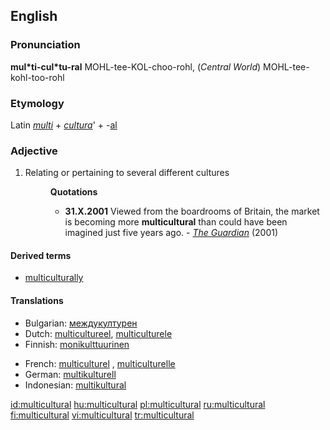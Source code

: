 ==English==

===Pronunciation===
'''mul*ti-cul*tu-ral'''
MOHL-tee-KOL-choo-rohl, (''Central World'') MOHL-tee-kohl-too-rohl

===Etymology===
Latin ''[[multi]]'' + ''[[cultura]]''' + -[[al]]

===Adjective===
{{en-adj}}

# Relating or pertaining to several different cultures
#:'''Quotations'''
#:*'''31.X.2001''' Viewed from the boardrooms of Britain, the market is becoming more '''multicultural''' than could have been imagined just five years ago. - ''[http://www.guardian.co.uk/racism/Story/0,2763,583454,00.html The Guardian]'' (2001)

====Derived terms====
*[[multiculturally]]

====Translations====
{{top}}
*Bulgarian: [[междукултурен]] {{m}}
*Dutch: [[multicultureel]], [[multiculturele]]
*Finnish: [[monikulttuurinen]]
{{mid}}
*French: [[multiculturel]] {{m}}, [[multiculturelle]] {{f}}
*German: [[multikulturell]]
*Indonesian: [[multikultural]]
{{bottom}}

[[id:multicultural]]
[[hu:multicultural]]
[[pl:multicultural]]
[[ru:multicultural]]
[[fi:multicultural]]
[[vi:multicultural]]
[[tr:multicultural]]